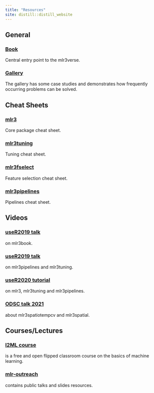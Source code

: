 ```yaml
---
title: "Resources"
site: distill::distill_website
---
```


## General

<div class="grid-container-package">
  <div class="grid-item-package">
  <h3><a href="https://mlr3book.mlr-org.com/">Book</a> <i class="bi-book"></i></h3>
  Central entry point to the mlr3verse.
  </div>
  <div class="grid-item-package">
  <h3><a href="https://mlr3gallery.mlr-org.com/">Gallery</a> <i class="bi-image"></i></h3>
  The gallery has some case studies and demonstrates how frequently occurring problems can be solved.
  </div>
</div> 

## Cheat Sheets

<div class="grid-container-package">
  <div class="grid-item-package">
  <h3><a href="https://cheatsheets.mlr-org.com/mlr3.pdf">mlr3</a> <i class="bi-file-text"></i></h3>
  Core package cheat sheet.
  </div>
  <div class="grid-item-package">
  <h3><a href="https://cheatsheets.mlr-org.com/mlr3tuning.pdf">mlr3tuning</a> <i class="bi-file-text"></i></h3>
  Tuning cheat sheet.
  </div>
  <div class="grid-item-package">
  <h3><a href="https://cheatsheets.mlr-org.com/mlr3fselect.pdf">mlr3fselect</a> <i class="bi-file-text"></i></h3>
  Feature selection cheat sheet.
  </div>
  <div class="grid-item-package">
  <h3><a href="https://cheatsheets.mlr-org.com/mlr3pipelines.pdf">mlr3pipelines</a> <i class="bi-file-text"></i></h3>
  Pipelines cheat sheet.
  </div>
</div>

## Videos

<div class="grid-container-package">
  <div class="grid-item-package">
  <h3><a href="https://www.youtube.com/watch?v=wsP2hiFnDQs">useR2019 talk</a> <i class="bi-youtube"></i></h3>
  on mlr3book.
  </div>
  <div class="grid-item-package">
  <h3><a href="https://www.youtube.com/watch?v=gEW5RxkbQuQ">useR2019 talk</a> <i class="bi-youtube"></i></h3>
  on mlr3pipelines and mlr3tuning.
  </div>
  <div class="grid-item-package">
  <h3><a href="https://www.youtube.com/watch?v=T43hO2o_nZw">useR2020 tutorial</a> <i class="bi-youtube"></i></h3>
  on mlr3, mlr3tuning and mlr3pipelines.
  </div>
  <div class="grid-item-package">
  <h3><a href="https://av.tib.eu/media/55271">ODSC talk 2021</a> <i class="bi-youtube"></i></h3>
  about mlr3spatiotempcv and mlr3spatial.
  </div>
</div>

## Courses/Lectures

<div class="grid-container-package">
  <div class="grid-item-package">
  <h3><a href="https://introduction-to-machine-learning.netlify.app/">I2ML course</a> <i class="bi-display"></i></h3>
  is a free and open flipped classroom course on the basics of machine learning. 
  </div>
  <div class="grid-item-package">
  <h3><a href="https://github.com/mlr-org/mlr-outreach">mlr-outreach</a> <i class="bi-display"></i></h3>
  contains public talks and slides resources.
  </div>
</div> 
